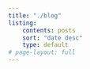 ```yaml
---
title: "./blog"
listing:
    contents: posts
    sort: "date desc"
    type: default
# page-layout: full
---
```

